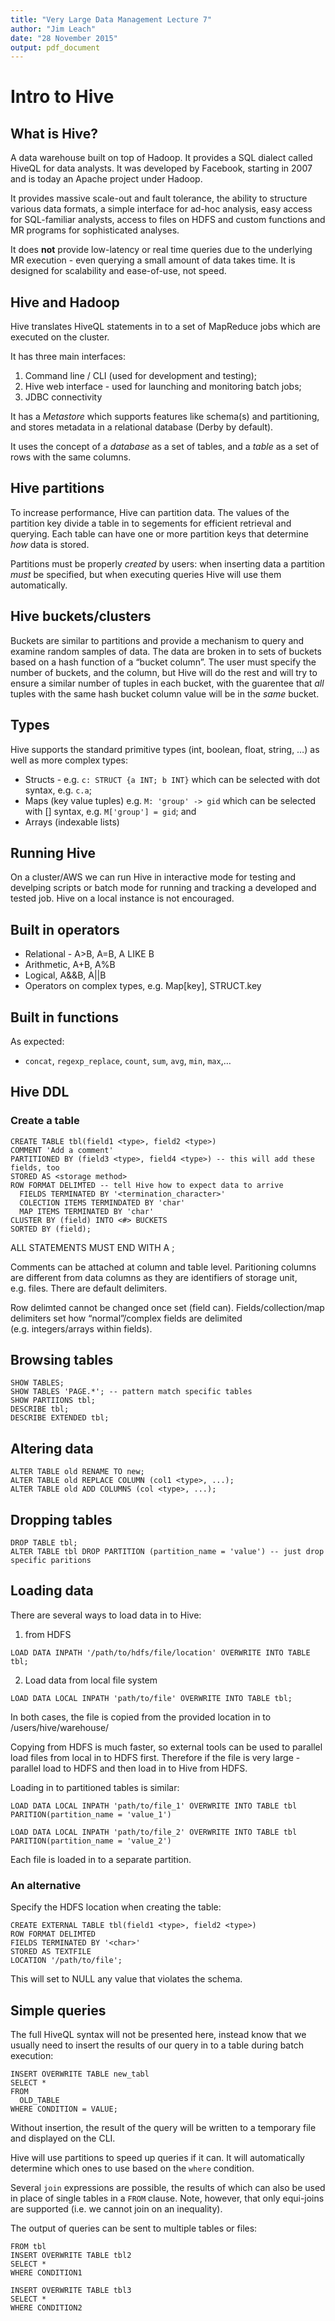 ```yaml
---
title: "Very Large Data Management Lecture 7"
author: "Jim Leach"
date: "28 November 2015"
output: pdf_document
---
```


# Intro to Hive

## What is Hive?

A data warehouse built on top of Hadoop. It provides a SQL dialect called HiveQL for data analysts. It was developed by Facebook, starting in 2007 and is today an Apache project under Hadoop.

It provides massive scale-out and fault tolerance, the ability to structure various data formats, a simple interface for ad-hoc analysis, easy access for SQL-familiar analysts, access to files on HDFS and custom functions and MR programs for sophisticated analyses.

It does __not__ provide low-latency or real time queries due to the underlying MR execution - even querying a small amount of data takes time. It is designed for scalability and ease-of-use, not speed. 

## Hive and Hadoop

Hive translates HiveQL statements in to a set of MapReduce jobs which are executed on the cluster.

It has three main interfaces:

1. Command line / CLI (used for development and testing);
2. Hive web interface - used for launching and monitoring batch jobs;
3. JDBC connectivity

It has a _Metastore_ which supports features like schema(s) and partitioning, and stores metadata in a relational database (Derby by default).

It uses the concept of a _database_ as a set of tables, and a _table_ as a set of rows with the same columns.

## Hive partitions

To increase performance, Hive can partition data. The values of the partition key divide a table in to segements for efficient retrieval and querying. Each table can have one or more partition keys that determine _how_ data is stored. 

Partitions must be properly _created_ by users: when inserting data a partition _must_ be specified, but when executing queries Hive will use them automatically.

## Hive buckets/clusters

Buckets are similar to partitions and provide a mechanism to query and examine random samples of data. The data are broken in to sets of buckets based on a hash function of a "bucket column". The user must specify the number of buckets, and the column, but Hive will do the rest and will try to ensure a similar number of tuples in each bucket, with the guarentee that _all_ tuples with the same hash bucket column value will be in the _same_ bucket. 

## Types

Hive supports the standard primitive types (int, boolean, float, string, ...) as well as more complex types:

* Structs - e.g. `c: STRUCT {a INT; b INT}` which can be selected with dot syntax, e.g. `c.a`;
* Maps (key value tuples) e.g. `M: 'group' -> gid` which can be selected with [] syntax, e.g. `M['group'] = gid`; and
* Arrays (indexable lists)

## Running Hive

On a cluster/AWS we can run Hive in interactive mode for testing and develping scripts or batch mode for running and tracking a developed and tested job. Hive on a local instance is not encouraged. 

## Built in operators

* Relational - A>B, A=B, A LIKE B
* Arithmetic, A+B, A%B
* Logical, A&&B, A||B
* Operators on complex types, e.g. Map[key], STRUCT.key

## Built in functions

As expected:

* `concat`, `regexp_replace`, `count`, `sum`, `avg`, `min`, `max`,...

## Hive DDL

### Create a table

```
CREATE TABLE tbl(field1 <type>, field2 <type>)
COMMENT 'Add a comment'
PARTITIONED BY (field3 <type>, field4 <type>) -- this will add these fields, too
STORED AS <storage method>
ROW FORMAT DELIMTED -- tell Hive how to expect data to arrive
  FIELDS TERMINATED BY '<termination_character>'
  COLECTION ITEMS TERMINDATED BY 'char'
  MAP ITEMS TERMINATED BY 'char'
CLUSTER BY (field) INTO <#> BUCKETS
SORTED BY (field);
```

ALL STATEMENTS MUST END WITH A ;

Comments can be attached at column and table level. Paritioning columns are different from data columns as they are identifiers of storage unit, e.g. files. There are default delimiters.

Row delimted cannot be changed once set (field can). Fields/collection/map delimiters set how "normal"/complex fields are delimited (e.g. integers/arrays within fields).

## Browsing tables

```
SHOW TABLES;
SHOW TABLES 'PAGE.*'; -- pattern match specific tables
SHOW PARTIIONS tbl;
DESCRIBE tbl;
DESCRIBE EXTENDED tbl;
```

## Altering data

```
ALTER TABLE old RENAME TO new;
ALTER TABLE old REPLACE COLUMN (col1 <type>, ...);
ALTER TABLE old ADD COLUMNS (col <type>, ...);
```

## Dropping tables

```
DROP TABLE tbl;
ALTER TABLE tbl DROP PARTITION (partition_name = 'value') -- just drop specific paritions
```

## Loading data

There are several ways to load data in to Hive:

1. from HDFS

```
LOAD DATA INPATH '/path/to/hdfs/file/location' OVERWRITE INTO TABLE tbl;
```

2. Load data from local file system

```
LOAD DATA LOCAL INPATH 'path/to/file' OVERWRITE INTO TABLE tbl;
```

In both cases, the file is copied from the provided location in to /users/hive/warehouse/

Copying from HDFS is much faster, so external tools can be used to parallel load files from local in to HDFS first. Therefore if the file is very large - parallel load to HDFS and then load in to Hive from HDFS.

Loading in to partitioned tables is similar:

```
LOAD DATA LOCAL INPATH 'path/to/file_1' OVERWRITE INTO TABLE tbl PARITION(partition_name = 'value_1')

LOAD DATA LOCAL INPATH 'path/to/file_2' OVERWRITE INTO TABLE tbl PARITION(partition_name = 'value_2')
```
Each file is loaded in to a separate partition.

### An alternative

Specify the HDFS location when creating the table:

```
CREATE EXTERNAL TABLE tbl(field1 <type>, field2 <type>)
ROW FORMAT DELIMTED
FIELDS TERMINATED BY '<char>'
STORED AS TEXTFILE
LOCATION '/path/to/file';
```

This will set to NULL any value that violates the schema.

## Simple queries

The full HiveQL syntax will not be presented here, instead know that we usually need to insert the results of our query in to a table during batch execution:

```
INSERT OVERWRITE TABLE new_tabl
SELECT *
FROM
  OLD_TABLE
WHERE CONDITION = VALUE;
```

Without insertion, the result of the query will be written to a temporary file and displayed on the CLI.

Hive will use partitions to speed up queries if it can. It will automatically determine which ones to use based on the `where` condition.

Several `join` expressions are possible, the results of which can also be used in place of single tables in a `FROM` clause. Note, however, that only equi-joins are supported (i.e. we cannot join on an inequality).

The output of queries can be sent to multiple tables or files:

```
FROM tbl
INSERT OVERWRITE TABLE tbl2
SELECT *
WHERE CONDITION1

INSERT OVERWRITE TABLE tbl3
SELECT *
WHERE CONDITION2
```








